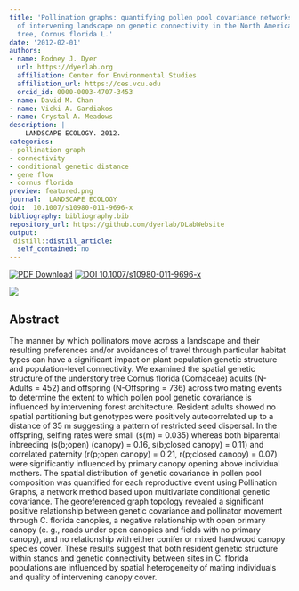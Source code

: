 ```yaml
---
title: 'Pollination graphs: quantifying pollen pool covariance networks and the influence
  of intervening landscape on genetic connectivity in the North American understory
  tree, Cornus florida L.'
date: '2012-02-01'
authors:
- name: Rodney J. Dyer
  url: https://dyerlab.org
  affiliation: Center for Environmental Studies
  affiliation_url: https://ces.vcu.edu
  orcid_id: 0000-0003-4707-3453
- name: David M. Chan
- name: Vicki A. Gardiakos
- name: Crystal A. Meadows
description: |
    LANDSCAPE ECOLOGY. 2012.  
categories: 
- pollination graph
- connectivity
- conditional genetic distance
- gene flow
- cornus florida
preview: featured.png
journal:  LANDSCAPE ECOLOGY
doi:  10.1007/s10980-011-9696-x
bibliography: bibliography.bib
repository_url: https://github.com/dyerlab/DLabWebsite
output:
 distill::distill_article:
  self_contained: no
---
```


 [![PDF Download](https://img.shields.io/badge/PDF-21B02C.svg)](https://drive.google.com/open?id=0B0T81CzLjtfPOXlQcXdLczM2c2c) [![ DOI 10.1007/s10980-011-9696-x](http://img.shields.io/badge/DOI-474747.svg)](https://doi.org/10.1007/s10980-011-9696-x)

![]( featured.png )

## Abstract

The manner by which pollinators move across a landscape and their resulting preferences and/or avoidances of travel through particular habitat types can have a significant impact on plant population genetic structure and population-level connectivity. We examined the spatial genetic structure of the understory tree Cornus florida (Cornaceae) adults (N-Adults = 452) and offspring (N-Offspring = 736) across two mating events to determine the extent to which pollen pool genetic covariance is influenced by intervening forest architecture. Resident adults showed no spatial partitioning but genotypes were positively autocorrelated up to a distance of 35 m suggesting a pattern of restricted seed dispersal. In the offspring, selfing rates were small (s(m) = 0.035) whereas both biparental inbreeding (s(b;open) (canopy) = 0.16, s(b;closed canopy) = 0.11) and correlated paternity (r(p;open canopy) = 0.21, r(p;closed canopy) = 0.07) were significantly influenced by primary canopy opening above individual mothers. The spatial distribution of genetic covariance in pollen pool composition was quantified for each reproductive event using Pollination Graphs, a network method based upon multivariate conditional genetic covariance. The georeferenced graph topology revealed a significant positive relationship between genetic covariance and pollinator movement through C. florida canopies, a negative relationship with open primary canopy (e. g., roads under open canopies and fields with no primary canopy), and no relationship with either conifer or mixed hardwood canopy species cover. These results suggest that both resident genetic structure within stands and genetic connectivity between sites in C. florida populations are influenced by spatial heterogeneity of mating individuals and quality of intervening canopy cover.
